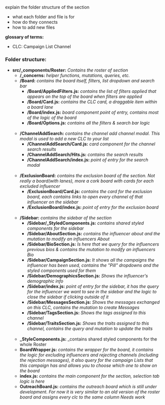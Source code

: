explain the folder structure of the section
  - what each folder and file is for
  - how do they connects
  - how to add new files

**glossary of terms:**
- CLC: Campaign List Channel

### Folder structure:
- **src/_components/Roster:**  _Contains the roster of section_
  - **/_concerns:** _helper functions, mutations, queries, etc._
  - **/Board:** _contains the board itself, filters, list dropdown and search bar_
    - **/Board/AppliedFilters.js:** _contains the list of filters applied that appears on the top of the board when filters are applied_
    - **/Board/Card.js:** _contains the CLC card, a draggable item within a board lane_
    - **/Board/index.js:** _board component point of entry, contains most of the logic of the board_
    - **/Board/Options.js:** _contains all the filters & search bar logic_
    <br/>
  - **/ChannelAddSearch:** _contains the channel add channel modal. This modal is used to add a new CLC to your list_
    - **/ChannelAddSearch/Card.js:** _card component for the channel search results_
    - **/ChannelAddSearch/Hits.js:** _contains the search results_
    - **/ChannelAddSearch/index.js:** _point of entry for the search modal_
    <br/>
  - **/ExclusionBoard:** _contains the exclusion board of the section. Not really a board(with lanes), more a cork board with cards for each excluded influencer_
    - **/ExclusionBoard/Card.js:** _contains the card for the exclusion board, each contains links to open every channel of that influencer on the sidebar_
    - **/ExclusionBoard/index.js:** _point of entry for the exclusion board_
    <br/>
  - **/Sidebar:** _contains the sidebar of the section_
    - **/Sidebar/_StyledComponents.js:** _contains shared styled components for the sidebar_
    - **/Sidebar/AboutSection.js:** _contains the influencer about and the mutation to modify an influencers About_
    - **/Sidebar/BioSection.js:** _Is here that we query for the influencers previous bios & contains the mutation to modify an influencers Bio_
    - **/Sidebar/CampaignSection.js:** _It shows all the campaigns the influencer has been used, contains the "Pill" dropdowns and the styled components used for them_
    - **/Sidebar/DemographicsSection.js:** _Shows the influencer's demographic info_
    - **/Sidebar/index.js:** _point of entry for the sidebar, it has the query for the influencer we want to see in the sidebar and the logic to close the sidebar if clicking outside of it_
    - **/Sidebar/MessagesSection.js:** _Shows the messages exchanged on this CLC, contains the mutation to create Messages_
    - **/Sidebar/TagsSection.js:** _Shows the tags assigned to this channel_
    - **/Sidebar/TraitsSection.js:** _Shows the traits assigned to this channel, contains the query and mutation to update the traits_
    <br/>
  - **_StyleComponents.js:** _contains shared styled components for the whole Roster
  - **BoardWrapper.js:** _contains the wrapper for the board, it contains the logic for excluding influencers and rejecting channels (including the rejection messages), it also query for the campaign Lists that this campaign has and allows you to choose which one to show on the board_
  - **index.js:** _contains the main component for the section, selection tab logic is here_
  - **OutreachBoard.js:** _contains the outreach board which is still under development. For now it is very similar to an old version of the roster board and assigns every clc to the same column Needs work_
